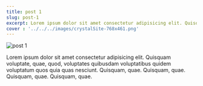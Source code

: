 ```yaml
---
title: post 1
slug: post-1
excerpt: Lorem ipsum dolor sit amet consectetur adipisicing elit. Quisquam voluptate, quae, quod, voluptates quibusdam voluptatibus quidem voluptatum quos quia quas nesciunt. Quisquam, quae. Quisquam, quae. Quisquam, quae. Quisquam, quae.
cover : '../../../images/crystalSite-768x461.png'
---
```


<img src={showCaseImg.src} alt="post 1" />

Lorem ipsum dolor sit amet consectetur adipisicing elit. Quisquam voluptate, quae, quod, voluptates quibusdam voluptatibus quidem voluptatum quos quia quas nesciunt. Quisquam, quae. Quisquam, quae. Quisquam, quae. Quisquam, quae.